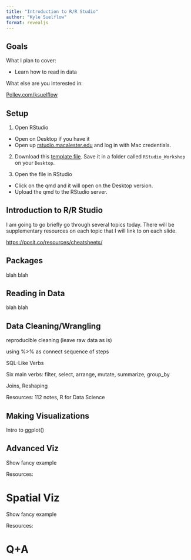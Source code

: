 ```yaml
---
title: "Introduction to R/R Studio"
author: "Kyle Suelflow"
format: revealjs
---
```



## Goals

What I plan to cover:

- Learn how to read in data


What else are you interested in:

[Pollev.com/ksuelflow](Pollev.com/ksuelflow)

## Setup

1. Open RStudio 

-   Open on Desktop if you have it
-   Open up [rstudio.macalester.edu](studio.macalester.edu) and log in with Mac credentials.

2. Download this [template file](Supplementary_Materials/Template.qmd). Save it in a folder called `RStudio_Workshop` on your `Desktop`.

3. Open the file in RStudio 

- Click on the qmd and it will open on the Desktop version.
- Upload the qmd to the RStudio server.


## Introduction to R/R Studio

I am going to go briefly go through several topics today. There will be supplementary resources on each topic that I will link to on each slide.

[https://posit.co/resources/cheatsheets/](https://posit.co/resources/cheatsheets/)

## Packages

blah blah

## Reading in Data

blah blah

## Data Cleaning/Wrangling

reproducible cleaning (leave raw data as is)

using %>% as connect sequence of steps


SQL-Like Verbs

Six main verbs: filter, select, arrange, mutate, summarize, group_by

Joins, Reshaping

Resources: 112 notes, R for Data Science

## Making Visualizations

Intro to ggplot()

## Advanced Viz

Show fancy example

Resources:

# Spatial Viz

Show fancy example

Resources:

# Q+A


